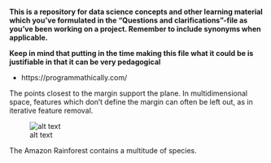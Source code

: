 **This is a repository for data science concepts and other learning material which you've formulated in the "Questions and clarifications"-file as you've been working on a project. Remember to include synonyms when applicable.**

**Keep in mind that putting in the time making this file what it could be is justifiable in that it can be very pedagogical**

- https://programmathically.com/


The points closest to the margin support the plane. In multidimensional space, features which don't define the margin can often be left out, as in iterative feature removal.

![alt text](SVM_basics.png)
<figcaption>The Amazon Rainforest contains a multitude of species.</figcaption>
